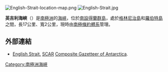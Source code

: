 {{about|位於南設得蘭群島的海峡|分隔歐洲大陸並連接大西洋與北海的海峡|英吉利海峽}}
{{for|美國印第安纳州克勞福德縣的城市|英吉利 (印地安納州)}}
{{for|美國印地安納州斯塔克縣的一個非建制地區|英吉利湖 (印地安納州)}}
{{for|[[英國|英國]]在[[中世紀|中世紀]]時期國家和民族的統稱「英吉利」|不列顛群島的稱呼}}
[[Image:English-Strait-location-map.png|thumb]]
[[Image:English-Strait.jpg|thumb]]

'''英吉利海峽'''（{{lang-en|English Strait}}）是[[南極洲|南極洲]]的[[海峽|海峽]]，位於[[南設得蘭群島|南設得蘭群島]]，處於[[格林尼治島|格林尼治島]]和[[羅伯特島|羅伯特島]]之間，長17公里、寬2公里，現時由[[南極條約體系|南極條約體系]]管理。

==外部連結==
* [http://data.aad.gov.au/aadc/gaz/scar/display_name.cfm?gaz_id=124843 English Strait.] {{Wayback|url=http://data.aad.gov.au/aadc/gaz/scar/display_name.cfm?gaz_id=124843 |date=20120531065010 }} [[SCAR|SCAR]] [[Composite_Gazetteer_of_Antarctica|Composite Gazetteer of Antarctica]].

{{coord|62|26|00|S|59|38|00|W|display=title}}

{{南设得兰群岛}}

{{Antarctica-geo-stub}}

[[Category:南極洲海峽|Category:南極洲海峽]]